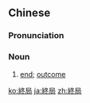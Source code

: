 {{also|终局}}
==Chinese==
{{zh-forms|s=终局}}

===Pronunciation===
{{zh-pron
|m=zhōngjú
|c=zung1 guk6
|mn=qz,xm,zz:chiong-kio̍k
|cat=noun
}}

===Noun===
{{zh-noun}}

# [[end]]; [[outcome]]

[[ko:終局]]
[[ja:終局]]
[[zh:終局]]